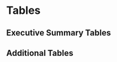 \clearpage
# Tables

## Executive Summary Tables
\begingroup\fontsize{10}{12}\selectfont
\begingroup\fontsize{10}{12}\selectfont

\begin{longtable}[t]{r>{\centering\arraybackslash}p{1.83cm}>{\centering\arraybackslash}p{1.83cm}>{\centering\arraybackslash}p{1.83cm}>{\centering\arraybackslash}p{1.83cm}>{\centering\arraybackslash}p{1.83cm}}
\caption{\label{tab:removals}Recent landings by fleet, total landings summed across fleets, and the total mortality including discards.}\\
\toprule
Year & Fixed-gear & Trawl & Total Landings & Total Dead\\
\midrule
\endfirsthead
\caption[]{Recent landings by fleet, total landings summed across fleets, and the total mortality including discards. \textit{(continued)}}\\
\toprule
Year & Fixed-gear & Trawl & Total Landings & Total Dead\\
\midrule
\endhead

\endfoot
\bottomrule
\endlastfoot
2011 & 4420.85 & 1728.40 & 6149.25 & 6253.97\\
2012 & 3670.22 & 1514.58 & 5184.80 & 5283.60\\
2013 & 2585.07 & 1402.13 & 3987.20 & 4050.48\\
2014 & 2924.26 & 1292.20 & 4216.46 & 4294.90\\
2015 & 3554.94 & 1470.29 & 5025.23 & 5105.52\\
2016 & 3829.86 & 1475.95 & 5305.81 & 5401.39\\
2017 & 3680.67 & 1669.97 & 5350.64 & 5465.76\\
2018 & 3648.68 & 1478.26 & 5126.94 & 5220.22\\
2019 & 3568.27 & 1625.44 & 5193.71 & 5372.81\\
2020 & 2660.03 & 1102.72 & 3762.75 & 3882.69\\*
\end{longtable}
\endgroup{}
\endgroup{}


\begingroup\fontsize{10}{12}\selectfont
\begingroup\fontsize{10}{12}\selectfont

\begin{longtable}[t]{r>{\centering\arraybackslash}p{1.57cm}>{\centering\arraybackslash}p{1.57cm}>{\centering\arraybackslash}p{1.57cm}>{\centering\arraybackslash}p{1.57cm}>{\centering\arraybackslash}p{1.57cm}>{\centering\arraybackslash}p{1.57cm}}
\caption{Estimated recent trend in spawning biomass, the fraction unfished and the associated 95 percent intervals.}\\
\toprule
Year & Spawning Biomass (mt) & Lower Interval & Upper Interval & Fraction Unfished & Lower Interval & Upper Interval\\
\midrule
\endfirsthead
\caption[]{Estimated recent trend in spawning biomass and the fraction unfished and the 95 percent intervals. \textit{(continued)}}\\
\toprule
Year & Spawning Biomass (mt) & Lower Interval & Upper Interval & Fraction Unfished & Lower Interval & Upper Interval\\
\midrule
\endhead

\endfoot
\bottomrule
\endlastfoot
2011 & 80351.5 & 32648.13 & 128054.9 & 0.48 & 0.32 & 0.63\\
2012 & 79223.0 & 31838.52 & 126607.5 & 0.47 & 0.31 & 0.63\\
2013 & 79605.1 & 32059.90 & 127150.3 & 0.47 & 0.31 & 0.63\\
2014 & 80187.9 & 32563.52 & 127812.3 & 0.47 & 0.31 & 0.64\\
2015 & 79676.1 & 32447.44 & 126904.8 & 0.47 & 0.31 & 0.63\\
2016 & 78633.2 & 31824.56 & 125441.8 & 0.47 & 0.31 & 0.62\\
2017 & 79326.7 & 31972.79 & 126680.6 & 0.47 & 0.31 & 0.63\\
2018 & 80687.2 & 32503.64 & 128870.8 & 0.48 & 0.31 & 0.64\\
2019 & 83925.1 & 33936.02 & 133914.2 & 0.50 & 0.33 & 0.67\\
2020 & 90756.5 & 37136.00 & 144377.0 & 0.54 & 0.35 & 0.72\\
2021 & 97801.9 & 40802.42 & 154801.4 & 0.58 & 0.38 & 0.77\\*
\end{longtable}
\endgroup{}
\endgroup{}

\clearpage

\begingroup\fontsize{8}{10}\selectfont
\begingroup\fontsize{8}{10}\selectfont

\begin{longtable}[t]{r>{\centering\arraybackslash}p{0.92cm}>{\centering\arraybackslash}p{0.92cm}>{\centering\arraybackslash}p{0.92cm}>{\centering\arraybackslash}p{0.92cm}>{\centering\arraybackslash}p{0.92cm}>{\centering\arraybackslash}p{0.92cm}>{\centering\arraybackslash}p{0.92cm}>{\centering\arraybackslash}p{0.92cm}>{\centering\arraybackslash}p{0.92cm}>{\centering\arraybackslash}p{0.92cm}>{\centering\arraybackslash}p{0.92cm}}
\caption{\label{tab:summaryES}Summary of recent estimates and managment quantities.}\\
\toprule
Quantity & 2011 & 2012 & 2013 & 2014 & 2015 & 2016 & 2017 & 2018 & 2019 & 2020 & 2021\\
\midrule
\endfirsthead
\caption[]{Summary of recent estimates and managment quantities. \textit{(continued)}}\\
\toprule
Quantity & 2011 & 2012 & 2013 & 2014 & 2015 & 2016 & 2017 & 2018 & 2019 & 2020 & 2021\\
\midrule
\endhead

\endfoot
\bottomrule
\endlastfoot
OFL & 8808 & 8623 & 6621 & 7158 & 7857 & 8526 & 8050 & 8239 & 8489 & 8648 & 9402\\
ACL & 6813 & 6605 & 5451 & 5909 & 6512 & 7121 & 7117 & 7419 & 7750 & 7896 & 8791\\
Total Catch & 6149.25 & 5184.8 & 3987.2 & 4216.46 & 5025.23 & 5305.81 & 5350.64 & 5126.94 & 5193.71 & 3762.75 & NA\\
Total Dead & 6253.97 & 5283.6 & 4050.48 & 4294.9 & 5105.52 & 5401.39 & 5465.76 & 5220.22 & 5372.81 & 3882.69 & NA\\
(1-SPR)/(1-SPR 45\%) & 0.970534 & 0.750879 & 0.610802 & 0.612182 & 0.712245 & 0.756253 & 0.683499 & 0.663391 & 0.61702 & 0.403801 & NA\\
Exploitation Rate & 0.0316251 & 0.0240422 & 0.0191978 & 0.0199865 & 0.0243055 & 0.0269717 & 0.0249791 & 0.0243026 & 0.0243915 & 0.014874 & NA\\
Age 4+ Biomass (mt) & 197753 & 219764 & 210986 & 214890 & 210057 & 200261 & 218814 & 214801 & 220274 & 261038 & 375550\\
Spawning Biomass (mt) & 80351.5 & 79223 & 79605.1 & 80187.9 & 79676.1 & 78633.2 & 79326.7 & 80687.2 & 83925.1 & 90756.5 & 97801.9\\
Lower Interval & 32648.1325766781 & 31838.5187169628 & 32059.9016702305 & 32563.5191252551 & 32447.4358537337 & 31824.5561356206 & 31972.7941551216 & 32503.6414004658 & 33936.0225779075 & 37136.0013073517 & 40802.4233980046\\
Upper Interval & 128054.867423322 & 126607.481283037 & 127150.29832977 & 127812.280874745 & 126904.764146266 & 125441.843864379 & 126680.605844878 & 128870.758599534 & 133914.177422093 & 144376.998692648 & 154801.376601995\\
Recruits & 6445.91 & 2759.31 & 34307.6 & 6708.58 & 18010.9 & 55594.5 & 10688.7 & 8151.38 & 6274.11 & 12455.3 & 15207.7\\
Lower Interval & 2238.00452267142 & 353.787402854456 & 15326.0347971242 & 2238.47054081965 & 7329.566675613 & 24621.9731379073 & 3033.88426162021 & 518.633456086133 & -9844.16341750111 & -21008.3410864431 & -27593.7974979872\\
Upper Interval & 10653.8154773286 & 5164.83259714554 & 53289.1652028758 & 11178.6894591803 & 28692.233324387 & 86567.0268620927 & 18343.5157383798 & 15784.1265439139 & 22392.3834175011 & 45918.9410864431 & 58009.1974979872\\
Fraction Unfished & 0.475804 & 0.469122 & 0.471384 & 0.474836 & 0.471805 & 0.465629 & 0.469736 & 0.477792 & 0.496966 & 0.537418 & 0.579137\\
Lower Interval & 0.316713919371282 & 0.309947052930752 & 0.311266310254188 & 0.314407067973443 & 0.312410536964483 & 0.306826838080611 & 0.308325518009985 & 0.31298333245359 & 0.325455627601252 & 0.353206472992237 & 0.383582181431712\\
Upper Interval & 0.634894080628718 & 0.628296947069248 & 0.631501689745812 & 0.635264932026557 & 0.631199463035517 & 0.624431161919389 & 0.631146481990015 & 0.64260066754641 & 0.668476372398748 & 0.721629527007763 & 0.774691818568289\\*
\end{longtable}
\endgroup{}
\endgroup{}

\clearpage

\begingroup\fontsize{10}{12}\selectfont
\begingroup\fontsize{10}{12}\selectfont

\begin{longtable}[t]{r>{\centering\arraybackslash}p{0.92cm}>{\centering\arraybackslash}p{0.92cm}>{\centering\arraybackslash}p{0.92cm}>{\centering\arraybackslash}p{0.92cm}>{\centering\arraybackslash}p{0.92cm}>{\centering\arraybackslash}p{0.92cm}>{\centering\arraybackslash}p{0.92cm}}
\caption{\label{tab:exploitES}Estimates of total dead catch (mt), relative 1-spawning potential ratio (SPR; 1-SPR/1-
SPRTarget=0.45\%), and exploitation rate (catch/biomass of age-4+) from the base model. Approximate
95\% intervals follow in parentheses.}\\

\toprule
Year & Total Catch & Rel 1-SPR & Lower Interval & Upper Interval & Exploitation Rate & Lower Interval & Upper Interval\\
\midrule
\endfirsthead
\caption[]{Estimated recent trend in age-0 recruitment (1000s), and recruitment deviations and the 95 percent intervals. \textit{(continued)}}\\
\toprule
Year & Total Catch & Rel 1-SPR & Lower Interval & Upper Interval & Exploitation Rate & Lower Interval & Upper Interval\\
\midrule
\endhead

\endfoot
\bottomrule
\endlastfoot
2011 & 6149.25 & 0.97 & 0.60 & 1.34 & 0.03 & 0.01 & 0.05\\
2012 & 5184.8 & 0.75 & 0.41 & 1.09 & 0.02 & 0.01 & 0.04\\
2013 & 3987.2 &0.61 & 0.31 & 0.92 & 0.02 & 0.01 & 0.03\\
2014 & 4216.46 & 0.61 & 0.30 & 0.92 & 0.02 & 0.01 & 0.03\\
2015 & 5025.23 & 0.71 & 0.37 & 1.05 & 0.02 & 0.01 & 0.04\\
2016 & 5305.81 & 0.76 & 0.41 & 1.10 & 0.03 & 0.01 & 0.04\\
2017 & 5350.64 & 0.68 & 0.36 & 1.01 & 0.02 & 0.01 & 0.04\\
2018 & 5126.94 & 0.66 & 0.34 & 0.98 & 0.02 & 0.01 & 0.04\\
2019 & 5193.71 & 0.62 & 0.31 & 0.92 & 0.02 & 0.01 & 0.04\\
2020 & 3762.75 & 0.40 & 0.18 & 0.63 & 0.01 & 0.01 & 0.02\\*
\end{longtable}
\endgroup{}
\endgroup{}


\begingroup\fontsize{10}{12}\selectfont
\begingroup\fontsize{10}{12}\selectfont

\begin{longtable}[t]{r>{\centering\arraybackslash}p{1.57cm}>{\centering\arraybackslash}p{1.57cm}>{\centering\arraybackslash}p{1.57cm}>{\centering\arraybackslash}p{1.57cm}>{\centering\arraybackslash}p{1.57cm}>{\centering\arraybackslash}p{1.57cm}}
\caption{\label{tab:recrES}Estimated recent trend in recruitment and recruitment deviations and the 95 percent intervals.}\\
\toprule
Year & Recruitment & Lower Interval & Upper Interval & Recruitment Deviations & Lower Interval & Upper Interval\\
\midrule
\endfirsthead
\caption[]{Estimated recent trend in age-0 recruitment (1000s), and recruitment deviations and the 95 percent intervals. \textit{(continued)}}\\
\toprule
Year & Recruitment & Lower Interval & Upper Interval & Recruitment Deviations & Lower Interval & Upper Interval\\
\midrule
\endhead

\endfoot
\bottomrule
\endlastfoot
2011 & 6445.91 & 2238.00 & 10653.82 & 0.09 & -0.34 & 0.52\\
2012 & 2759.31 & 353.79 & 5164.83 & -0.76 & -1.47 & -0.04\\
2013 & 34307.60 & 15326.03 & 53289.17 & 1.76 & 1.51 & 2.02\\
2014 & 6708.58 & 2238.47 & 11178.69 & 0.13 & -0.31 & 0.57\\
2015 & 18010.90 & 7329.57 & 28692.23 & 1.12 & 0.79 & 1.45\\
2016 & 55594.50 & 24621.97 & 86567.03 & 2.25 & 1.98 & 2.52\\
2017 & 10688.70 & 3033.88 & 18343.52 & 0.60 & 0.08 & 1.12\\
2018 & 8151.38 & 518.63 & 15784.13 & 0.32 & -0.45 & 1.10\\
2019 & 6274.11 & -9844.16 & 22392.38 & 0.05 & -2.41 & 2.51\\
2020 & 12455.30 & -21008.34 & 45918.94 & -0.19 & -2.77 & 2.39\\
2021 & 15207.70 & -27593.80 & 58009.20 & 0.00 & -2.74 & 2.74\\*
\end{longtable}
\endgroup{}
\endgroup{}
\clearpage
\begingroup\fontsize{10}{12}\selectfont
\begingroup\fontsize{10}{12}\selectfont

\begin{longtable}[t]{r>{\centering\arraybackslash}p{1.83cm}>{\centering\arraybackslash}p{1.83cm}>{\centering\arraybackslash}p{1.83cm}>{\centering\arraybackslash}p{1.83cm}>{\centering\arraybackslash}p{1.83cm}}
\caption{\label{tab:manageES} Recent trend in the overfishing limits (OFL), the annual catch limits (ACLs), the total landings, and total mortality (mt). Note that the Acceptable Biological Catches (ABCs) and ACLs are equal because the stock is estimated to be above 40\% of the unfished spawning biomass.}\\
\toprule
Year & OFL & ACL & Landings & Total Mortality\\
\midrule
\endfirsthead
\caption[]{Recent trend in the overfishing limits (OFL), the acceptable biological catches (ABC \textit{(continued)}}\\
\toprule
Year & OFL & ACL & Landings & Total Mortality\\
\midrule
\endhead

\endfoot
\bottomrule
\endlastfoot
2011 & 8,808 & 6,813 & 6,149.25 & 6,253.97\\
2012 & 8,623 & 6,605 & 5,184.80 & 5,283.59\\
2013 & 6,621 & 5,451 & 3,987.20 & 4,050.48\\
2014 & 7,158 & 5,909 & 4,216.46 & 4,294.90\\
2015 & 7,857 & 6,512 & 5,025.23 & 5,105.53\\
2016 & 8,526 & 7,121 & 5,305.81 & 5,401.39\\
2017 & 8,050 & 7,117 & 5,350.64 & 5,465.75\\
2018 & 8,239 & 7,419 & 5,126.94 & 5,220.23\\
2019 & 8,489 & 7,750 & 5,193.71 & 5,372.81\\
2020 & 8,648 & 7,896  & 3,762.75 & 3,882.70\\*
2021 & 9,402 & 8,791 &  - & -\\*
2022 & 9,005 & 8,375 &  - & -\\*
\end{longtable}
\endgroup{}
\endgroup{}


\begingroup\fontsize{10}{12}\selectfont
\begingroup\fontsize{10}{12}\selectfont

\begin{longtable}[t]{r>{\centering\arraybackslash}p{1.83cm}>{\centering\arraybackslash}p{1.83cm}>{\centering\arraybackslash}p{1.83cm}>{\centering\arraybackslash}p{1.83cm}>{\centering\arraybackslash}p{1.83cm}}
\caption{\label{tab:projectionES}Projections of potential OFLs (mt), ABCs (mt), estimated spawning biomass and fraction unfished. The total catches in 2021 and 2022 were set at the PFMC Groundfish Management Team requested values of 7,405 mt for 2021 and 7,055 mt for 2022 and are therefore lower than the ACL or ABC for those years. Similarly, the predicted OFLs presented here for 2021 and 2022 are not the same as those used by the GMT to define fixed catches in 2021-2022; see Table \ref{tab:manageES} for GMT-defined ACLs and OFLs in 2021 and 2022.}\\
\toprule
Year & Predicted OFL (mt) & ABC Catch (mt) & Age 4+ Biomass (mt) & Spawning Biomass (mt) & Fraction Unfished\\
\midrule
\endfirsthead
\caption[]{Projections of potential OFLs (mt), ABCs (mt), estimated spawning biomass and fraction unfished. \textit{(continued)}}\\
\toprule
Year & Predicted OFL (mt) & ABC Catch (mt) & Age 4+ Biomass (mt) & Spawning Biomass (mt) & Fraction Unfished\\
\midrule
\endhead

\endfoot
\bottomrule
\endlastfoot
2021 & 13117.00 & 7405.00 & 265655 & 97801.9 & 0.58\\
2022 & 12515.20 & 7055.00 & 261481 & 99956.5 & 0.59\\
2023 & 11577.10 & 10824.60 & 253540 & 99449.9 & 0.59\\
2024 & 10669.80 & 9922.92 & 246090 & 95943.8 & 0.57\\
2025 & 10120.60 & 9371.67 & 241976 & 93063.3 & 0.55\\
2026 & 9837.41 & 9070.09 & 238823 & 90925.0 & 0.54\\
2027 & 9742.34 & 8933.73 & 236280 & 89290.8 & 0.53\\
2028 & 9735.24 & 8888.27 & 234037 & 87941.5 & 0.52\\
2029 & 9747.17 & 8860.17 & 231955 & 86743.8 & 0.51\\
2030 & 9746.00 & 8810.38 & 229993 & 85644.5 & 0.51\\
2031 & 9725.92 & 8753.33 & 228162 & 84634.2 & 0.50\\
2032 & 9691.91 & 8683.95 & 226462 & 83707.8 & 0.50\\*
\end{longtable}
\endgroup{}
\endgroup{}

\begingroup\fontsize{9}{11}\selectfont
\begingroup\fontsize{9}{11}\selectfont
\begin{longtable}{lll|ll|ll|ll}
\caption{Decision table of 12-year projections of spawning stock biomass (SSB) and \% unfished (depletion) for alternative states of nature (columns) and management options (rows) beginning in 2021. Low and high states of nature are based on the 2021 SSB $\pm$ 1.15$\cdot$base model SSB standard deviation and the resulting unfished recruitment was used for the projections. Results are conditioned on the 2021 and 2022 catches, provided by the Pacific Fisheries Management Council Groundfish Management Team (GMT), being achieved exactly. The alternative catch streams are based on the GMT's requested P$^*$ values of 0.35 and 0.40. Note that values for the agreed-upon buffer level of P* = 0.45  is presented as the middle row of the decision table to be consistent with the central panel being the base case run at the correct buffer level. Catches are total dead biomass, i.e., dead discard plus catch.} \\ 
  \hline
Year&Catch&Total& \multicolumn{2}{c}{Low state (0.25)} & \multicolumn{2}{c}{Base (0.5)} & \multicolumn{2}{c}{High state (0.25)} \\ 
scenario & &catch& SSB & Depletion & SSB & Depletion & SSB & Depletion \\ 
\hline \endfirsthead
\multicolumn{9}{l}{\footnotesize Decision table continued from previous page.} \\
\hline \endhead
\hline
\multicolumn{9}{l}{\footnotesize Continued on next page.} \\
\endfoot
\endlastfoot
\hline
P$^*$=0.35
& 2021 & 7,405 & 64,916 & 0.51 & 97,802& 0.58 & 131,513 & 0.63 \\ 
&  2022 & 7,055 & 66,222 & 0.52 & 99,957 & 0.59 & 134,550 & 0.65 \\ 
&  2023 & 9,412 & 65,396 & 0.51 & 99,450 & 0.59 & 134,266 & 0.64 \\ 
&  2024 & 8,608 & 62,150 & 0.49 & 96,661 & 0.57 & 131,626 & 0.63 \\ 
&  2025 & 8,101 & 59,177 & 0.46 & 94,436 & 0.56 & 129,680 & 0.62 \\ 
&  2026 & 7,796 & 56,750 & 0.44 & 92,909 & 0.55 & 128,548 & 0.62 \\ 
&  2027 & 7,649 & 54,732 & 0.43 & 91,867 & 0.54 & 127,974 & 0.61 \\ 
&  2028 & 7,570 & 52,951 & 0.41 & 91,099 & 0.54 & 127,714 & 0.61 \\ 
&  2029 & 7,504 & 51,310 & 0.40 & 90,483 & 0.54 & 127,626 & 0.61 \\ 
&  2030 & 7,437 & 49,770 & 0.39 & 89,967 & 0.53 & 127,646 & 0.61 \\ 
&  2031 & 7,342 & 48,316 & 0.38 & 89,530 & 0.53 & 127,742 & 0.61 \\ 
&  2032 & 7,247 & 46,956 & 0.37 & 89,175 & 0.53 & 127,911 & 0.61 \\ 
\hline
P$^*$=0.45
& 2021 & 7,405 & 64,916 & 0.51 & 97,802 & 0.58 & 131,513 & 0.63 \\ 
& 2022 & 7,055 & 66,222 & 0.52 & 99,957 & 0.59 & 134,550 & 0.65 \\ 
& 2023 & 10,825 & 65,396 & 0.51 & 99,450 & 0.59 & 134,266 & 0.64 \\ 
& 2024 & 9,923 & 61,426 & 0.48 & 95,935 & 0.57 & 130,908 & 0.63 \\ 
& 2025 & 9,372 & 57,787 & 0.45 & 93,014 & 0.55 & 128,302 & 0.62 \\ 
&  2026 & 9,070 & 54,742 & 0.43 & 90,821 & 0.54 & 126,550 & 0.61 \\ 
& 2027 & 8,934 & 52,126 & 0.41 & 89,130 & 0.53 & 125,375 & 0.60 \\ 
&  2028 & 8,888 & 49,760 & 0.39 & 87,727 & 0.52 & 124,528 & 0.60 \\ 
& 2029 & 8,860 & 47,532 & 0.37 & 86,483 & 0.51 & 123,858 & 0.59 \\ 
& 2030 & 8,810 & 45,402 & 0.36 & 85,346 & 0.51 & 123,298 & 0.59 \\ 
&  2031 & 8,753 & 43,364 & 0.34 & 84,304 & 0.50 & 122,829 & 0.59 \\ 
& 2032 & 8,684 & 41,415 & 0.32 & 83,351 & 0.49 & 122,438 & 0.59 \\ 
\hline
P$^*$=0.40
&  2021 & 7,405 & 64,916 & 0.51 & 97,802 & 0.58 & 131,513 & 0.63 \\ 
&  2022 & 7,055 & 66,222 & 0.52 & 99,957 & 0.59 & 134,550 & 0.65 \\ 
& 2023 & 10,107 & 65,396 & 0.51 & 99,450 & 0.59 & 134,266 & 0.64 \\ 
&  2024 & 9,252 & 61,794 & 0.48 & 96,308 & 0.57 & 131,273 & 0.63 \\ 
&  2025 & 8,722 & 58,494 & 0.46 & 93,761 & 0.56 & 129,004 & 0.62 \\ 
& 2026 & 8,421 & 55,765 & 0.44 & 91,935 & 0.54 & 127,568 & 0.61 \\ 
& 2027 & 8,282 & 53,451 & 0.42 & 90,602 & 0.54 & 126,699 & 0.61 \\ 
& 2028 & 8,218 & 51,380 & 0.40 & 89,546 & 0.53 & 126,149 & 0.60 \\
& 2029 & 8,168 & 49,449 & 0.39 & 88,643 & 0.52 & 125,774 & 0.60 \\ 
& 2030 & 8,117 & 47,616 & 0.37 & 87,840 & 0.52 & 125,509 & 0.60 \\ 
& 2031 & 8,039 & 45,869 & 0.36 & 87,117 & 0.52 & 125,324 & 0.60 \\ 
& 2032 & 7,950 & 44,214 & 0.35 & 86,479 & 0.51 & 125,215 & 0.60 \\
   \hline
\end{longtable}
\endgroup{}
\endgroup{}

## Additional Tables

\begingroup\fontsize{10}{12}\selectfont
\begingroup\fontsize{10}{12}\selectfont

\begin{longtable}[t]{r>{\centering\arraybackslash}p{1.83cm}>{\centering\arraybackslash}p{1.83cm}>{\centering\arraybackslash}p{1.83cm}>{\centering\arraybackslash}p{1.83cm}>{\centering\arraybackslash}p{1.83cm}}
\caption{\label{tab:bridgelike}Comparison of likelihoods by type across bridged model runs.}\\
\toprule
Label & 2019 Benchmark (v3.30.09) & 2019 Benchmark (v3.30.16), estimate & 2019 Benchmark (v3.30.16), fix M \& 2 Selex Pars \\ 
\\\midrule
\endfirsthead
\caption[]{Comparison of likelihoods by type across bridged model runs.}\\
\toprule
Label & 2019 Benchmark (v3.30.09) & 2019 Benchmark (v3.30.16), estimate & 2019 Benchmark (v3.30.16), fix M \& 2 Selex Pars \\ 
\midrule
\endhead
\hline

\endfoot
\bottomrule
\endlastfoot
TOTAL\_like & 3306.51 & 3306.81 & 3306.51 \\ 
Survey\_like & -4.99 & -4.41 & -4.99 \\ 
Length\_comp\_like & 334.59 & 334.63 & 334.59 \\ 
Age\_comp\_like & 2995.95 & 2995.88 & 2995.95 \\ 
Parm\_priors\_like & 0.45 & 0.47 & 0.45 \\*
\end{longtable}
\endgroup{}
\endgroup{}



\begingroup\fontsize{10}{12}\selectfont
\begingroup\fontsize{10}{12}\selectfont

\begin{longtable}[t]{r>{\centering\arraybackslash}p{2cm}}
\caption{\label{tab:likes}Likelihood components by source.}\\
\toprule
Label & Total\\
\midrule
\endfirsthead
\caption[]{Likelihood components by source in the base model. \textit{(continued)}}\\
\toprule
Label & Total\\
\midrule
\endhead

\endfoot
\bottomrule
\endlastfoot
TOTAL & 3432.67\\
Catch & 0.00\\
Equil catch & 0.00\\
Survey & -18.74\\
Discard & -77.89\\
Mean body wt & -23.40\\
Length comp & 140.35\\
Age comp & 3376.93\\
Recruitment & 35.14\\
InitEQ Regime & 0.00\\
Forecast Recruitment & 0.00\\
Parm priors & 0.28\\
Parm devs & 0.00\\
Crash Pen & 0.00\\*
\end{longtable}
\endgroup{}
\endgroup{}



\begin{table}[H]
\caption{Time-varying retention and selectivity parameters included in the base model based on key events and management history (See Management appendix of @Haltuch2019b).}
\label{tab:tvretentionslxdates}
\begin{tabular}{lllll}
\hline
\multicolumn{2}{c}{Fixed-gear retention}&\multicolumn{2}{c}{Trawl retention}&Reason\\
\hline
Start year & End year & Start year & End year & Reason \\
\hline
1942 & 1946 & 1942 & 1946 & WWII, full retention \\
1947 & 1996 & 1947 & 1981 & Post-war fishery development \\
1997 & 2010 & 1982 & 2010 & Management trip limits \\
2011 & 2018 & 2011 & 2018 & Catch shares \\
2019 & 2020 & 2019 & 2020 & Influx of smaller fish and higher discarding \\
\hline
\multicolumn{2}{c}{Fixed-gear selectivity}&\multicolumn{2}{c}{Trawl selectivity}&Reason\\
\hline
1997 & 2002 & 1982 & 2010 & Management trip limits \\
2003 & 2010 & 2003 & 2010 & Rockfish conservation area \\
2011 & 2018 & 2011 & 2018 & Catch shares \\
\hline
\end{tabular}
\end{table}



\begingroup\fontsize{10}{12}\selectfont
\begingroup\fontsize{10}{12}\selectfont

\begin{longtable}[t]{r>{\centering\arraybackslash}p{1.83cm}>{\centering\arraybackslash}p{1.83cm}>{\centering\arraybackslash}p{1.83cm}>{\centering\arraybackslash}p{1.83cm}>{\centering\arraybackslash}p{1.83cm}}
\caption{\label{tab:basepars}Stock-recruitment, mortality, growth and catchability parameter estimates with their ~95\% interval from the base model.}\\
\toprule
Label & Estimate & Lower 5\% & Upper 95\%\\\midrule
\endfirsthead
\caption[]{Stock-recruitment, mortality, growth and catchability parameter estimates with their ~95\% interval from the base model. \textit{(continued)}
}\\
\toprule
Label & Estimate & Lower 5\% & Upper 95\%\\
\midrule
\endhead

\endfoot
\bottomrule
\endlastfoot

NatM\_p\_1\_Fem\_GP\_1 & 0.07 & 0.06 & 0.09 \\ 
L\_at\_Amin\_Fem\_GP\_1 & 25.72 & 24.83 & 26.61 \\ 
L\_at\_Amax\_Fem\_GP\_1 & 62.46 & 61.22 & 63.70 \\ 
VonBert\_K\_Fem\_GP\_1 & 0.34 & 0.31 & 0.37 \\ 
CV\_young\_Fem\_GP\_1 & 0.06 & 0.04 & 0.07 \\ 
CV\_old\_Fem\_GP\_1 & 0.11 & 0.10 & 0.12 \\ 
Wtlen\_1\_Fem\_GP\_1 & 0.00 &&\\ 
Wtlen\_2\_Fem\_GP\_1 & 3.27 &&\\ 
Mat50\%\_Fem\_GP\_1 & 55.19 &&\\ 
Mat\_slope\_Fem\_GP\_1 & -0.42 &&\\ 
Eggs/kg\_inter\_Fem\_GP\_1 & 1.00 &&\\ 
Eggs/kg\_slope\_wt\_Fem\_GP\_1 & 0.00 &&\\ 
NatM\_p\_1\_Mal\_GP\_1 & 0.06 & 0.05 & 0.07 \\ 
L\_at\_Amin\_Mal\_GP\_1 & 26.93 & 25.92 & 27.93 \\ 
L\_at\_Amax\_Mal\_GP\_1 & 56.62 & 55.99 & 57.25 \\ 
VonBert\_K\_Mal\_GP\_1 & 0.37 & 0.34 & 0.40 \\ 
CV\_young\_Mal\_GP\_1 & 0.07 & 0.06 & 0.09 \\ 
CV\_old\_Mal\_GP\_1 & 0.08 & 0.07 & 0.08 \\ 
Wtlen\_1\_Mal\_GP\_1 & 0.00 &&\\ 
Wtlen\_2\_Mal\_GP\_1 & 3.27 &&\\ 
FracFemale\_GP\_1 & 0.50 &&\\ 
SR\_LN(R0) & 9.71 & 9.11 & 10.30 \\ 
Q\_base\_ENV(4) & 0.09 & 0.04 & 0.14 \\ 
Q\_extraSD\_ENV(4) & 0.31 & 0.20 & 0.42 \\ 
LnQ\_base\_AKSHLF(5) & 0.32 & -0.21 & 0.86 \\ 
Q\_extraSD\_AKSHLF(5) & 0.18 & 0.04 & 0.31 \\ 
Q\_extraSD\_AKSLP(6) & 0.04 & -0.04 & 0.11 \\ 
Q\_extraSD\_NWSLP(7) & 0.16 & 0.00 & 0.32 \\ 
LnQ\_base\_AKSHLF(5)\_BLK1repl\_1995 & -0.07 & -0.62 & 0.48 \\*
\end{longtable}
\endgroup{}
\endgroup{}


\begingroup\fontsize{10}{12}\selectfont
\begingroup\fontsize{10}{12}\selectfont

\begin{longtable}[t]{r>{\centering\arraybackslash}p{1.83cm}>{\centering\arraybackslash}p{1.83cm}>{\centering\arraybackslash}p{1.83cm}>{\centering\arraybackslash}p{1.83cm}>{\centering\arraybackslash}p{1.83cm}}
\caption{\label{tab:selparest}Estimated selectivity parameters from the base model.}\\
\toprule
Label & Estimate\\\midrule
\endfirsthead
\caption[]{Estimated selectivity parameters from the base model. \textit{(continued)}}\\
\toprule
Label & Estimate\\
\midrule
\endhead

\endfoot
\bottomrule
\endlastfoot
Retain-L-infl-FIX(1) & 41.00 \\ 
Retain-L-width-FIX(1) & 6.01 \\ 
Retain-L-asymptote-logit-FIX(1) & 10.00 \\ 
Retain-L-maleoffset-FIX(1) & 0.00 \\ 
Retain-L-infl-TWL(3) & 41.00 \\ 
Retain-L-width-TWL(3) & 2.90 \\ 
Retain-L-asymptote-logit-TWL(3) & 10.00 \\ 
Retain-L-maleoffset-TWL(3) & 0.00 \\ 
Age-DblN-peak-FIX(1) & 5.00 \\ 
Age-DblN-top-logit-FIX(1) & -4.00 \\ 
Age-DblN-ascend-se-FIX(1) & 0.19 \\ 
Age-DblN-descend-se-FIX(1) & 2.84 \\ 
Age-DblN-start-logit-FIX(1) & -5.00 \\ 
Age-DblN-end-logit-FIX(1) & -1.50 \\ 
AgeSel-1MaleDogleg-FIX & 0.00 \\ 
AgeSel-1MaleatZero-FIX & 0.06 \\ 
AgeSel-1MaleatDogleg-FIX & -0.84 \\ 
AgeSel-1MaleatMaxage-FIX & -1.31 \\ 
Age-DblN-peak-TWL(3) & 1.00 \\ 
Age-DblN-top-logit-TWL(3) & -4.00 \\ 
Age-DblN-ascend-se-TWL(3) & -2.40 \\ 
Age-DblN-descend-se-TWL(3) & -9.00 \\ 
Age-DblN-start-logit-TWL(3) & -4.03 \\ 
Age-DblN-end-logit-TWL(3) & -1.60 \\ 
Age-DblN-peak-AKSHLF(5) & 1.00 \\ 
Age-DblN-top-logit-AKSHLF(5) & -4.00 \\ 
Age-DblN-ascend-se-AKSHLF(5) & -9.74 \\ 
Age-DblN-descend-se-AKSHLF(5) & -1.01 \\ 
Age-DblN-start-logit-AKSHLF(5) & -2.50 \\ 
Age-DblN-end-logit-AKSHLF(5) & -3.86 \\ 
AgeSel-5MaleDogleg-AKSHLF & 0.00 \\ 
AgeSel-5MaleatZero-AKSHLF & -0.54 \\ 
AgeSel-5MaleatDogleg-AKSHLF & -0.17 \\ 
AgeSel-5MaleatMaxage-AKSHLF & -6.16 \\ 
Age-DblN-peak-AKSLP(6) & 1.47 \\ 
Age-DblN-top-logit-AKSLP(6) & -4.00 \\ 
Age-DblN-ascend-se-AKSLP(6) & -4.00 \\ 
Age-DblN-descend-se-AKSLP(6) & -5.97 \\ 
Age-DblN-start-logit-AKSLP(6) & -1.34 \\ 
Age-DblN-end-logit-AKSLP(6) & -0.53 \\ 
Age-DblN-peak-NWSLP(7) & 3.59 \\ 
Age-DblN-top-logit-NWSLP(7) & -4.00 \\ 
Age-DblN-ascend-se-NWSLP(7) & 1.49 \\ 
Age-DblN-descend-se-NWSLP(7) & -3.30 \\ 
Age-DblN-start-logit-NWSLP(7) & -4.57 \\ 
Age-DblN-end-logit-NWSLP(7) & 0.19 \\ 
Age-DblN-peak-NWCBO(8) & 0.09 \\ 
Age-DblN-top-logit-NWCBO(8) & -4.00 \\ 
Age-DblN-ascend-se-NWCBO(8) & -8.45 \\ 
Age-DblN-descend-se-NWCBO(8) & 3.48 \\ 
Age-DblN-start-logit-NWCBO(8) & -4.00 \\ 
Age-DblN-end-logit-NWCBO(8) & -0.32 \\ 
Retain-L-infl-FIX(1)-BLK2repl-1942 & 25.00 \\ 
Retain-L-infl-FIX(1)-BLK2repl-1947 & 38.96 \\ 
Retain-L-infl-FIX(1)-BLK2repl-1997 & 40.35 \\ 
Retain-L-infl-FIX(1)-BLK2repl-2011 & 41.37 \\ 
Retain-L-infl-FIX(1)-BLK2repl-2019 & 35.92 \\ 
Retain-L-asymptote-logit-FIX(1)-BLK2repl-1942 & 10.00 \\ 
Retain-L-asymptote-logit-FIX(1)-BLK2repl-1947 & 10.00 \\ 
Retain-L-asymptote-logit-FIX(1)-BLK2repl-1997 & 2.54 \\ 
Retain-L-asymptote-logit-FIX(1)-BLK2repl-2011 & 4.01 \\ 
Retain-L-asymptote-logit-FIX(1)-BLK2repl-2019 & 2.14 \\ 
Retain-L-infl-TWL(3)-BLK3repl-1942 & 25.00 \\ 
Retain-L-infl-TWL(3)-BLK3repl-1947 & 45.93 \\ 
Retain-L-infl-TWL(3)-BLK3repl-1982 & 47.75 \\ 
Retain-L-infl-TWL(3)-BLK3repl-2011 & 33.75 \\ 
Retain-L-infl-TWL(3)-BLK3repl-2019 & 42.27 \\ 
Retain-L-asymptote-logit-TWL(3)-BLK3repl-1942 & 10.00 \\ 
Retain-L-asymptote-logit-TWL(3)-BLK3repl-1947 & 10.00 \\ 
Retain-L-asymptote-logit-TWL(3)-BLK3repl-1982 & 3.74 \\ 
Retain-L-asymptote-logit-TWL(3)-BLK3repl-2011 & 10.00 \\ 
Retain-L-asymptote-logit-TWL(3)-BLK3repl-2019 & 5.33 \\ 
Age-DblN-peak-FIX(1)-BLK4repl-1997 & 3.15 \\ 
Age-DblN-peak-FIX(1)-BLK4repl-2003 & 5.04 \\ 
Age-DblN-peak-FIX(1)-BLK4repl-2011 & 3.06 \\ 
Age-DblN-ascend-se-FIX(1)-BLK4repl-1997 & -1.24 \\ 
Age-DblN-ascend-se-FIX(1)-BLK4repl-2003 & 1.85 \\ 
Age-DblN-ascend-se-FIX(1)-BLK4repl-2011 & -8.68 \\ 
Age-DblN-descend-se-TWL(3)-BLK5repl-1982 & 2.06 \\ 
Age-DblN-descend-se-TWL(3)-BLK5repl-2003 & 6.60 \\ 
Age-DblN-descend-se-TWL(3)-BLK5repl-2011 & 9.18 \\ 
Age-DblN-descend-se-AKSHLF(5)-BLK6repl-1995 & 3.17 \\*
\end{longtable}
\endgroup{}
\endgroup{}




\clearpage

\begingroup\fontsize{10}{12}\selectfont
\begingroup\fontsize{10}{12}\selectfont

\begin{longtable}[t]{r>{\centering\arraybackslash}p{1.83cm}>{\centering\arraybackslash}p{1.83cm}>{\centering\arraybackslash}p{1.83cm}>{\centering\arraybackslash}p{1.83cm}>{\centering\arraybackslash}p{1.83cm}}
\caption{\label{tab:torctorcw1}Comparison of Francis weights between the 2019 Benchmark and proposed base model.}\\
\toprule
Label & 2019 Weights & 2021 Update Weights \\\midrule
\endfirsthead
\caption[]{Comparison of Francis weights between the proposed base model and the 2019 Benchmark weights}\\
\toprule
Label & 2019 Weights & 2021 Update Weights \\
\midrule
\endhead

\endfoot
\bottomrule
\endlastfoot
len FIX & NA (not in model) & 0.095328 \\
len TWL & NA (not in model) & 0.044144 \\
len NWCBO & 0.291349 & 0.032931 \\
age FIX & 1 & 0.101402\\
age TWL & 1 & 0.193659 \\
age AKSHLF & 0.103912 & 1 \\
age AKSLP & 0.316743 & 0.109196 \\
age NWSLP & 0.440877 & 0.12705 \\
age NWCBO & 0.246557 & 0.286539 \\*
\end{longtable}
\endgroup{}
\endgroup{}

\clearpage

\begingroup\fontsize{10}{12}\selectfont
\begingroup\fontsize{10}{12}\selectfont

\begin{longtable}[t]{r>{\centering\arraybackslash}p{1.83cm}>{\centering\arraybackslash}p{1.83cm}>{\centering\arraybackslash}p{1.83cm}>{\centering\arraybackslash}p{1.83cm}>{\centering\arraybackslash}p{1.83cm}}
\caption{\label{tab:torctorcw2}Comparison of likelihoods and parameter estimates between the proposed base model, which was iteratively weighted using the Francis method, and the same model using the 2019 Benchmark weights.}\\
\toprule
Label & Base & Base with 2019 Weights\\\midrule
\endfirsthead
\caption[]{Comparison of likelihoods and select parameter estimates between the proposed base model which was iteratively weighted using the Francis method, and the same model using the 2019 Benchmark weights. \textit{(continued)}}\\
\toprule
Label & Base & Base with 2019 Weights\\
\midrule
\endhead

\endfoot
\bottomrule
\endlastfoot
Total Likelihood & 3432.67 & 7064.72\\
Survey Likelihood & -18.7403 & -23.9026\\
Length comp Likelihood & 140.351 & 1409.14\\
Age comp Likelihood & 3376.93 & 5549.82\\
Parm priors Likelihood & 0.282114 & 0.260356\\
NatM p 1 Fem GP 1 & 0.0725861 & 0.0716219\\
L at Amin Fem GP 1 & 25.7207 & 27.2095\\
L at Amax Fem GP 1 & 62.4569 & 62.2122\\
VonBert K Fem GP 1 & 0.343282 & 0.353679\\
CV young Fem GP 1 & 0.0572535 & 0.0687359\\
CV old Fem GP 1 & 0.109531 & 0.102166\\
NatM p 1 Mal GP 1 & 0.060472 & 0.0604435\\
L at Amin Mal GP 1 & 26.926 & 26.2399\\
L at Amax Mal GP 1 & 56.6228 & 55.9886\\
VonBert K Mal GP 1 & 0.371287 & 0.43448\\
CV young Mal GP 1 & 0.0749235 & 0.0959105\\
CV old Mal GP 1 & 0.0783725 & 0.0775673\\
SR LN(R0) & 9.70454 & 9.43696\\
SPRratio 2019 & 0.61702 & 0.663576\\
SPRratio 2021 & 0.765683 & 0.653669\\
F 2019 & 0.0243915 & 0.0272988\\
F 2021 & 0.0330918 & 0.0261667\\
Bratio 2019 & 0.496966 & 0.617103\\
Bratio 2021 & 0.579137 & 0.683158\\
SSB Virgin thousand mt & 168.875 & 131.097\\
Totbio unfished & 419070 & 321441\\
SmryBio unfished & 393647 & 300404\\
Recr Virgin millions & 16.3918 & 12.5435\\
SSB Btgt thousand mt & 67.55 & 52.439\\
SPR Btgt & 0.464286 & 0.464286\\
SSB MSY thousand mt & 41.702 & 32.153\\
SPR MSY & 0.327623 & 0.326123\\
Retain L infl FIX(1) BLK2repl 2019 & 35.9209 & 45.5014\\
Retain L asymptote logit FIX(1) BLK2repl 2019 & 2.13517 & 3.65292\\
Retain L asymptote logit TWL(3) BLK3repl 2019 & 5.32676 & 9.99992\\
annF Btgt & 0.0431076 & 0.0446488\\
annF MSY & 0.0700526 & 0.0731536\\*
\end{longtable}
\endgroup{}
\endgroup{}



\begingroup\fontsize{8}{10}\selectfont
\begingroup\fontsize{8}{10}\selectfont

\begin{longtable}[t]{r>{\centering\arraybackslash}p{1.83cm}>{\centering\arraybackslash}p{1.83cm}>{\centering\arraybackslash}p{1.83cm}>{\centering\arraybackslash}p{1.83cm}>{\centering\arraybackslash}p{1.83cm}}
\caption{\label{tab:allcatches}Landings (mt) by fleet for all years, total landings (mt), and total mortality (mt) summed by year.}\\
\toprule
Year & Fixed-gear & Trawl & Total Landings & Total Dead\\
\midrule
\endfirsthead
\caption[]{Landings (mt) by fleet for all years, total landings (mt), and total mortality (mt) summed by year. \textit{(continued)}}\\
\toprule
Year & Fixed-gear & Trawl & Total Landings & Total Dead\\
\midrule
\endhead

\endfoot
\bottomrule
\endlastfoot
1890 & 2.12 & 0.00 & 2.12 & 2.14\\
1891 & 6.08 & 0.00 & 6.08 & 6.16\\
1892 & 6.75 & 0.00 & 6.75 & 6.84\\
1893 & 10.05 & 0.00 & 10.05 & 10.18\\
1894 & 12.25 & 0.00 & 12.25 & 12.41\\
1895 & 16.65 & 0.00 & 16.65 & 16.87\\
1896 & 18.68 & 0.00 & 18.68 & 18.92\\
1897 & 20.70 & 0.00 & 20.70 & 20.97\\
1898 & 22.73 & 0.00 & 22.73 & 23.03\\
1899 & 24.75 & 0.00 & 24.75 & 25.08\\
1900 & 49.89 & 0.00 & 49.89 & 50.55\\
1901 & 76.30 & 1.37 & 77.67 & 78.76\\
1902 & 102.71 & 2.75 & 105.46 & 106.98\\
1903 & 129.12 & 4.13 & 133.25 & 135.19\\
1904 & 155.53 & 5.51 & 161.04 & 163.41\\
1905 & 138.10 & 6.88 & 144.98 & 147.20\\
1906 & 135.20 & 8.26 & 143.46 & 145.72\\
1907 & 142.00 & 9.64 & 151.64 & 154.06\\
1908 & 85.79 & 11.02 & 96.81 & 98.56\\
1909 & 141.05 & 12.37 & 153.42 & 155.97\\
1910 & 196.32 & 13.71 & 210.03 & 213.39\\
1911 & 251.58 & 15.06 & 266.64 & 270.80\\
1912 & 306.84 & 16.41 & 323.25 & 328.21\\
1913 & 362.10 & 17.76 & 379.86 & 385.62\\
1914 & 417.36 & 19.11 & 436.47 & 443.03\\
1915 & 472.48 & 20.12 & 492.60 & 499.93\\
1916 & 1287.88 & 26.32 & 1314.20 & 1332.62\\
1917 & 1694.92 & 286.38 & 1981.31 & 2019.33\\
1918 & 2683.77 & 157.05 & 2840.82 & 2884.82\\
1919 & 919.08 & 105.43 & 1024.51 & 1042.42\\
1920 & 627.01 & 245.84 & 872.85 & 894.55\\
1921 & 846.41 & 321.89 & 1168.30 & 1196.99\\
1922 & 711.23 & 84.53 & 795.76 & 809.73\\
1923 & 1259.02 & 169.43 & 1428.45 & 1454.23\\
1924 & 1534.96 & 293.77 & 1828.73 & 1864.84\\
1925 & 1869.37 & 227.41 & 2096.78 & 2133.67\\
1926 & 1639.23 & 55.29 & 1694.52 & 1718.98\\
1927 & 2205.99 & 312.45 & 2518.44 & 2563.45\\
1928 & 1820.93 & 288.62 & 2109.55 & 2148.15\\
1929 & 1814.85 & 468.39 & 2283.24 & 2330.49\\
1930 & 2096.51 & 445.83 & 2542.34 & 2592.41\\
1931 & 1066.82 & 330.36 & 1397.18 & 1428.12\\
1932 & 1345.15 & 303.32 & 1648.46 & 1681.62\\
1933 & 1094.08 & 428.73 & 1522.81 & 1558.89\\
1934 & 1958.01 & 681.41 & 2639.42 & 2699.73\\
1935 & 2481.48 & 901.51 & 3382.99 & 3461.88\\
1936 & 2015.35 & 336.95 & 2352.30 & 2397.82\\
1937 & 2296.59 & 231.52 & 2528.11 & 2570.53\\
1938 & 2217.14 & 257.96 & 2475.10 & 2517.45\\
1939 & 2448.23 & 295.40 & 2743.63 & 2793.34\\
1940 & 1878.04 & 301.44 & 2179.48 & 2222.78\\
1941 & 1652.36 & 487.74 & 2140.09 & 2190.67\\
1942 & 2293.38 & 935.37 & 3228.75 & 3232.16\\
1943 & 1838.17 & 2084.58 & 3922.75 & 3926.95\\
1944 & 1485.58 & 2998.92 & 4484.50 & 4489.45\\
1945 & 1690.96 & 2726.11 & 4417.07 & 4422.03\\
1946 & 2782.52 & 1672.34 & 4454.86 & 4459.84\\
1947 & 1716.51 & 516.31 & 2232.82 & 2315.08\\
1948 & 1886.90 & 945.65 & 2832.55 & 2972.18\\
1949 & 1986.53 & 983.06 & 2969.59 & 3115.87\\
1950 & 1623.74 & 1016.48 & 2640.22 & 2793.47\\
1951 & 2253.00 & 2011.83 & 4264.83 & 4577.88\\
1952 & 1477.81 & 1163.16 & 2640.97 & 2830.29\\
1953 & 965.21 & 691.62 & 1656.83 & 1779.62\\
1954 & 1323.34 & 997.10 & 2320.44 & 2495.70\\
1955 & 1289.13 & 898.32 & 2187.45 & 2347.03\\
1956 & 970.89 & 2434.90 & 3405.79 & 3893.23\\
1957 & 1599.31 & 951.73 & 2551.04 & 2764.61\\
1958 & 764.11 & 768.06 & 1532.16 & 1694.82\\
1959 & 1234.49 & 984.39 & 2218.88 & 2424.23\\
1960 & 1675.39 & 1191.87 & 2867.26 & 3140.20\\
1961 & 1055.49 & 756.02 & 1811.51 & 1977.31\\
1962 & 1010.21 & 1616.57 & 2626.78 & 2938.96\\
1963 & 948.97 & 869.38 & 1818.36 & 2006.92\\
1964 & 1008.75 & 1037.79 & 2046.54 & 2254.89\\
1965 & 909.90 & 1023.56 & 1933.46 & 2142.02\\
1966 & 740.20 & 1132.49 & 1872.69 & 2106.05\\
1967 & 2459.77 & 1819.11 & 4278.88 & 5700.44\\
1968 & 1421.13 & 1313.86 & 2734.99 & 3359.94\\
1969 & 3410.91 & 2067.98 & 5478.89 & 5925.45\\
1970 & 1765.93 & 2839.89 & 4605.82 & 4982.18\\
1971 & 1407.28 & 2479.75 & 3887.03 & 4170.52\\
1972 & 3082.13 & 3538.53 & 6620.66 & 6991.06\\
1973 & 1396.59 & 4275.50 & 5672.09 & 6068.19\\
1974 & 5122.47 & 3478.06 & 8600.53 & 8995.28\\
1975 & 10333.70 & 3966.03 & 14299.73 & 14811.57\\
1976 & 20506.80 & 3888.01 & 24394.81 & 25045.64\\
1977 & 5243.54 & 3497.85 & 8741.39 & 9370.43\\
1978 & 7708.79 & 4532.11 & 12240.90 & 13006.32\\
1979 & 16772.00 & 7116.30 & 23888.30 & 24879.21\\
1980 & 4537.32 & 4506.94 & 9044.26 & 10058.19\\
1981 & 5855.33 & 5437.39 & 11292.72 & 12432.86\\
1982 & 8247.92 & 10117.70 & 18365.62 & 20442.89\\
1983 & 7112.16 & 7280.22 & 14392.38 & 15680.69\\
1984 & 5363.84 & 8215.94 & 13579.78 & 14734.11\\
1985 & 6611.02 & 7141.24 & 13752.26 & 14914.46\\
1986 & 6311.73 & 6456.36 & 12768.09 & 14104.25\\
1987 & 5871.70 & 6454.05 & 12325.75 & 13716.47\\
1988 & 5062.31 & 5446.62 & 10508.93 & 11456.30\\
1989 & 4410.42 & 5667.45 & 10077.87 & 11015.77\\
1990 & 3780.55 & 5108.30 & 8888.85 & 9759.06\\
1991 & 4319.25 & 4932.10 & 9251.35 & 10392.76\\
1992 & 3868.54 & 5311.01 & 9179.55 & 10281.74\\
1993 & 3147.79 & 4808.73 & 7956.52 & 8730.70\\
1994 & 3708.95 & 3759.34 & 7468.29 & 7968.20\\
1995 & 4011.64 & 3795.59 & 7807.23 & 8318.36\\
1996 & 4080.78 & 4131.29 & 8212.07 & 9042.94\\
1997 & 4121.76 & 3734.32 & 7856.08 & 8673.40\\
1998 & 2175.02 & 2142.96 & 4317.98 & 4673.20\\
1999 & 3408.12 & 3117.12 & 6525.24 & 6974.06\\
2000 & 3505.46 & 2615.74 & 6121.20 & 6697.35\\
2001 & 3012.75 & 2563.61 & 5576.36 & 6871.87\\
2002 & 2190.07 & 1556.61 & 3746.68 & 4513.93\\
2003 & 3010.56 & 2213.78 & 5224.34 & 5703.88\\
2004 & 3278.36 & 2410.93 & 5689.29 & 6092.07\\
2005 & 3599.66 & 2396.47 & 5996.13 & 6337.75\\
2006 & 3380.39 & 2536.10 & 5916.49 & 6210.87\\
2007 & 2621.13 & 2486.01 & 5107.14 & 5341.24\\
2008 & 2796.21 & 2890.67 & 5686.88 & 5928.94\\
2009 & 3889.01 & 3061.45 & 6950.46 & 7367.34\\
2010 & 4054.53 & 2539.32 & 6593.85 & 7003.45\\
2011 & 4420.85 & 1728.40 & 6149.25 & 6253.97\\
2012 & 3670.22 & 1514.58 & 5184.80 & 5283.60\\
2013 & 2585.07 & 1402.13 & 3987.20 & 4050.48\\
2014 & 2924.26 & 1292.20 & 4216.46 & 4294.90\\
2015 & 3554.94 & 1470.29 & 5025.23 & 5105.52\\
2016 & 3829.86 & 1475.95 & 5305.81 & 5401.39\\
2017 & 3680.67 & 1669.97 & 5350.64 & 5465.76\\
2018 & 3648.68 & 1478.26 & 5126.94 & 5220.22\\
2019 & 3568.27 & 1625.44 & 5193.71 & 5372.81\\
2020 & 2660.03 & 1102.72 & 3762.75 & 3882.69\\*
\end{longtable}
\endgroup{}
\endgroup{}



\begingroup\fontsize{10}{12}\selectfont
\begingroup\fontsize{10}{12}\selectfont

\begin{longtable}[t]{r>{\centering\arraybackslash}p{1.22cm}>{\centering\arraybackslash}p{1.22cm}>{\centering\arraybackslash}p{1.22cm}>{\centering\arraybackslash}p{1.22cm}>{\centering\arraybackslash}p{1.22cm}>{\centering\arraybackslash}p{1.22cm}>{\centering\arraybackslash}p{1.22cm}>{\centering\arraybackslash}p{1.22cm}}
\caption{\label{tab:timeseries}Time series of population estimates from the base model.}\\
\toprule
Year & Total Biomass (mt) & Spawning Biomass (mt) & Total Biomass 4+ (mt) & Fraction Unfished & Age-0 Recruits & Total Mortality (mt) & (1-SPR)/(1-SPR 45\%) & Exploitation Rate\\
\midrule
\endfirsthead
\caption[]{Time series of population estimates from the base model. \textit{(continued)}}\\
\toprule
Year & Total Biomass (mt) & Spawning Biomass (mt) & Total Biomass 4+ (mt) & Fraction Unfished & Age-0 Recruits & Total Mortality (mt) & (1-SPR)/(1-SPR 45\%) & Exploitation Rate\\
\midrule
\endhead

\endfoot
\bottomrule
\endlastfoot
1890 & 405749 & 163972.0 & 382012 & 0.97 & 15122.00 & 2.14 & 0.00 & 0.00\\
1891 & 404869 & 163640.0 & 381233 & 0.97 & 15055.50 & 6.16 & 0.00 & 0.00\\
1892 & 403935 & 163290.0 & 380417 & 0.97 & 14986.20 & 6.84 & 0.00 & 0.00\\
1893 & 402950 & 162923.0 & 379566 & 0.96 & 14914.00 & 10.18 & 0.00 & 0.00\\
1894 & 401911 & 162533.0 & 378633 & 0.96 & 14838.90 & 12.41 & 0.00 & 0.00\\
1895 & 400820 & 162119.0 & 377653 & 0.96 & 14760.70 & 16.87 & 0.00 & 0.00\\
1896 & 399677 & 161680.0 & 376625 & 0.96 & 14679.30 & 18.92 & 0.00 & 0.00\\
1897 & 398483 & 161219.0 & 375550 & 0.95 & 14594.40 & 20.97 & 0.00 & 0.00\\
1898 & 397237 & 160738.0 & 374430 & 0.95 & 14505.90 & 23.03 & 0.00 & 0.00\\
1899 & 395939 & 160235.0 & 373262 & 0.95 & 14413.60 & 25.08 & 0.00 & 0.00\\
1900 & 394588 & 159711.0 & 372045 & 0.95 & 14317.30 & 50.55 & 0.01 & 0.00\\
1901 & 393158 & 159152.0 & 370757 & 0.94 & 14217.10 & 78.76 & 0.01 & 0.00\\
1902 & 391645 & 158555.0 & 369392 & 0.94 & 14113.00 & 106.98 & 0.01 & 0.00\\
1903 & 390049 & 157920.0 & 367949 & 0.94 & 14005.40 & 135.19 & 0.02 & 0.00\\
1904 & 388368 & 157248.0 & 366428 & 0.93 & 13894.50 & 163.41 & 0.02 & 0.00\\
1905 & 386602 & 156537.0 & 364827 & 0.93 & 13780.00 & 147.20 & 0.02 & 0.00\\
1906 & 384792 & 155813.0 & 363189 & 0.92 & 13661.90 & 145.72 & 0.02 & 0.00\\
1907 & 382924 & 155069.0 & 361497 & 0.92 & 13539.60 & 154.06 & 0.02 & 0.00\\
1908 & 380986 & 154296.0 & 359740 & 0.91 & 13413.60 & 98.56 & 0.01 & 0.00\\
1909 & 379037 & 153534.0 & 357980 & 0.91 & 13285.00 & 155.97 & 0.02 & 0.00\\
1910 & 376966 & 152712.0 & 356102 & 0.90 & 13154.50 & 213.39 & 0.03 & 0.00\\
1911 & 374772 & 151831.0 & 354106 & 0.90 & 13022.60 & 270.80 & 0.03 & 0.00\\
1912 & 372457 & 150890.0 & 351993 & 0.89 & 12887.00 & 328.21 & 0.04 & 0.00\\
1913 & 370023 & 149890.0 & 349764 & 0.89 & 12745.10 & 385.62 & 0.05 & 0.00\\
1914 & 367472 & 148831.0 & 347423 & 0.88 & 12595.60 & 443.03 & 0.06 & 0.00\\
1915 & 364804 & 147715.0 & 344973 & 0.87 & 12442.90 & 499.93 & 0.06 & 0.00\\
1916 & 362021 & 146545.0 & 342416 & 0.87 & 12291.80 & 1332.62 & 0.17 & 0.00\\
1917 & 358368 & 144861.0 & 338999 & 0.86 & 12132.20 & 2019.33 & 0.24 & 0.01\\
1918 & 354001 & 142821.0 & 334914 & 0.85 & 11972.90 & 2884.82 & 0.34 & 0.01\\
1919 & 348777 & 140221.0 & 329931 & 0.83 & 11807.30 & 1042.42 & 0.14 & 0.00\\
1920 & 345374 & 138705.0 & 326759 & 0.82 & 11644.10 & 894.55 & 0.12 & 0.00\\
1921 & 342093 & 137334.0 & 323747 & 0.81 & 11479.00 & 1196.99 & 0.16 & 0.00\\
1922 & 338474 & 135808.0 & 320406 & 0.80 & 11317.70 & 809.73 & 0.11 & 0.00\\
1923 & 335206 & 134441.0 & 317359 & 0.80 & 11152.40 & 1454.23 & 0.19 & 0.00\\
1924 & 331274 & 132710.0 & 313676 & 0.79 & 10980.10 & 1864.84 & 0.25 & 0.01\\
1925 & 326912 & 130764.0 & 309597 & 0.77 & 9775.53 & 2133.67 & 0.28 & 0.01\\
1926 & 322007 & 128637.0 & 305222 & 0.76 & 9913.06 & 1718.98 & 0.24 & 0.01\\
1927 & 317324 & 126714.0 & 301233 & 0.75 & 9490.01 & 2563.45 & 0.34 & 0.01\\
1928 & 311579 & 124330.0 & 296474 & 0.74 & 9250.06 & 2148.15 & 0.30 & 0.01\\
1929 & 306056 & 122070.0 & 291145 & 0.72 & 9450.82 & 2330.49 & 0.33 & 0.01\\
1930 & 300310 & 119643.0 & 285821 & 0.71 & 9365.17 & 2592.41 & 0.37 & 0.01\\
1931 & 294348 & 116972.0 & 279971 & 0.69 & 9151.94 & 1428.12 & 0.22 & 0.01\\
1932 & 289605 & 114916.0 & 275158 & 0.68 & 8771.19 & 1681.62 & 0.26 & 0.01\\
1933 & 284630 & 112733.0 & 270447 & 0.67 & 8755.94 & 1558.89 & 0.24 & 0.01\\
1934 & 279822 & 110717.0 & 266021 & 0.66 & 8658.74 & 2699.73 & 0.41 & 0.01\\
1935 & 273950 & 108134.0 & 260520 & 0.64 & 10284.20 & 3461.88 & 0.51 & 0.01\\
1936 & 267870 & 105171.0 & 254136 & 0.62 & 7799.76 & 2397.82 & 0.39 & 0.01\\
1937 & 262816 & 102708.0 & 248888 & 0.61 & 7874.64 & 2570.53 & 0.43 & 0.01\\
1938 & 257597 & 100260.0 & 243652 & 0.59 & 10039.40 & 2517.45 & 0.42 & 0.01\\
1939 & 252975 & 98068.9 & 240312 & 0.58 & 9666.47 & 2793.34 & 0.47 & 0.01\\
1940 & 248579 & 95759.2 & 234837 & 0.57 & 9075.17 & 2222.78 & 0.39 & 0.01\\
1941 & 245103 & 93820.3 & 230069 & 0.56 & 7995.19 & 2190.67 & 0.38 & 0.01\\
1942 & 241652 & 92209.0 & 227525 & 0.55 & 8079.23 & 3232.16 & 0.54 & 0.01\\
1943 & 237063 & 90368.4 & 224049 & 0.54 & 8369.40 & 3926.95 & 0.63 & 0.02\\
1944 & 231729 & 88490.8 & 219698 & 0.52 & 8436.82 & 4489.45 & 0.70 & 0.02\\
1945 & 225805 & 86382.8 & 213876 & 0.51 & 9173.28 & 4422.03 & 0.71 & 0.02\\
1946 & 220201 & 84072.2 & 207920 & 0.50 & 8036.47 & 4459.84 & 0.73 & 0.02\\
1947 & 214666 & 81397.8 & 202028 & 0.48 & 8430.11 & 2315.08 & 0.44 & 0.01\\
1948 & 211623 & 79776.1 & 198523 & 0.47 & 8133.39 & 2972.18 & 0.54 & 0.01\\
1949 & 208171 & 78138.8 & 195683 & 0.46 & 9241.07 & 3115.87 & 0.57 & 0.02\\
1950 & 205059 & 76595.5 & 192187 & 0.45 & 10081.00 & 2793.47 & 0.52 & 0.01\\
1951 & 202939 & 75366.8 & 189512 & 0.45 & 9833.75 & 4577.88 & 0.75 & 0.02\\
1952 & 199603 & 73531.2 & 185189 & 0.44 & 12292.90 & 2830.29 & 0.52 & 0.02\\
1953 & 199096 & 72658.0 & 183489 & 0.43 & 9740.28 & 1779.62 & 0.35 & 0.01\\
1954 & 199998 & 72562.4 & 183775 & 0.43 & 11544.70 & 2495.70 & 0.46 & 0.01\\
1955 & 200861 & 72539.4 & 183660 & 0.43 & 17909.70 & 2347.03 & 0.43 & 0.01\\
1956 & 204001 & 72962.9 & 186119 & 0.43 & 14912.80 & 3893.23 & 0.60 & 0.02\\
1957 & 206785 & 73214.9 & 185470 & 0.43 & 15735.10 & 2764.61 & 0.47 & 0.01\\
1958 & 211813 & 74003.2 & 186954 & 0.44 & 14423.00 & 1694.82 & 0.29 & 0.01\\
1959 & 218398 & 76205.1 & 195332 & 0.45 & 21143.40 & 2424.23 & 0.39 & 0.01\\
1960 & 226149 & 78746.6 & 201417 & 0.47 & 14240.00 & 3140.20 & 0.46 & 0.02\\
1961 & 233028 & 81279.2 & 207679 & 0.48 & 15711.80 & 1977.31 & 0.29 & 0.01\\
1962 & 241012 & 84605.0 & 213725 & 0.50 & 21605.50 & 2938.96 & 0.39 & 0.01\\
1963 & 249214 & 88139.9 & 224918 & 0.52 & 13503.50 & 2006.92 & 0.28 & 0.01\\
1964 & 257333 & 91854.2 & 230920 & 0.54 & 22161.90 & 2254.89 & 0.29 & 0.01\\
1965 & 266341 & 95449.0 & 237401 & 0.57 & 15609.70 & 2142.02 & 0.27 & 0.01\\
1966 & 274829 & 99285.2 & 249075 & 0.59 & 220342.00 & 2106.05 & 0.26 & 0.01\\
1967 & 335666 & 103099.0 & 253644 & 0.61 & 10773.30 & 5700.44 & 0.48 & 0.02\\
1968 & 390908 & 105801.0 & 262983 & 0.63 & 15509.40 & 3359.94 & 0.27 & 0.01\\
1969 & 442934 & 117917.0 & 268474 & 0.70 & 10284.10 & 5925.45 & 0.44 & 0.02\\
1970 & 478308 & 146379.0 & 459427 & 0.87 & 14552.60 & 4982.18 & 0.38 & 0.01\\
1971 & 500821 & 176229.0 & 480207 & 1.04 & 10793.70 & 4170.52 & 0.28 & 0.01\\
1972 & 511625 & 196299.0 & 493717 & 1.16 & 11886.90 & 6991.06 & 0.42 & 0.01\\
1973 & 510472 & 205308.0 & 491151 & 1.22 & 18010.40 & 6068.19 & 0.41 & 0.01\\
1974 & 505429 & 208275.0 & 486834 & 1.23 & 14144.00 & 8995.28 & 0.51 & 0.02\\
1975 & 494039 & 204892.0 & 472486 & 1.21 & 20931.80 & 14811.57 & 0.76 & 0.03\\
1976 & 476917 & 195746.0 & 451149 & 1.16 & 34095.80 & 25045.64 & 1.13 & 0.06\\
1977 & 454316 & 179811.0 & 424521 & 1.06 & 13566.60 & 9370.43 & 0.66 & 0.02\\
1978 & 446967 & 173568.0 & 410828 & 1.03 & 8843.33 & 13006.32 & 0.88 & 0.03\\
1979 & 433933 & 166961.0 & 400110 & 0.99 & 58709.10 & 24879.21 & 1.33 & 0.06\\
1980 & 419557 & 155984.0 & 390342 & 0.92 & 10638.40 & 10058.19 & 0.80 & 0.03\\
1981 & 418078 & 152668.0 & 379433 & 0.90 & 19929.80 & 12432.86 & 0.89 & 0.03\\
1982 & 414289 & 149051.0 & 362284 & 0.88 & 12137.20 & 20442.89 & 1.20 & 0.06\\
1983 & 399415 & 144988.0 & 378975 & 0.86 & 4137.94 & 15680.69 & 1.04 & 0.04\\
1984 & 384154 & 142381.0 & 363082 & 0.84 & 25175.50 & 14734.11 & 1.00 & 0.04\\
1985 & 370974 & 138846.0 & 353853 & 0.82 & 23427.50 & 14914.46 & 1.05 & 0.04\\
1986 & 359298 & 133034.0 & 337711 & 0.79 & 15929.10 & 14104.25 & 1.06 & 0.04\\
1987 & 348846 & 126423.0 & 315440 & 0.75 & 3419.76 & 13716.47 & 1.07 & 0.04\\
1988 & 335756 & 121081.0 & 310605 & 0.72 & 18219.90 & 11456.30 & 0.99 & 0.04\\
1989 & 325473 & 117897.0 & 307837 & 0.70 & 11615.70 & 11015.77 & 0.96 & 0.04\\
1990 & 314813 & 114731.0 & 300195 & 0.68 & 33468.50 & 9759.06 & 0.91 & 0.03\\
1991 & 310687 & 110981.0 & 283270 & 0.66 & 1399.02 & 10392.76 & 0.97 & 0.04\\
1992 & 303048 & 106863.0 & 277625 & 0.63 & 7433.31 & 10281.74 & 0.98 & 0.04\\
1993 & 293824 & 103876.0 & 267656 & 0.62 & 3850.08 & 8730.70 & 0.89 & 0.03\\
1994 & 283168 & 102757.0 & 277423 & 0.61 & 9836.95 & 7968.20 & 0.86 & 0.03\\
1995 & 272436 & 100679.0 & 262596 & 0.60 & 24339.50 & 8318.36 & 0.91 & 0.03\\
1996 & 265014 & 96752.6 & 250938 & 0.57 & 704.37 & 9042.94 & 1.01 & 0.04\\
1997 & 254933 & 91619.2 & 235548 & 0.54 & 541.30 & 8673.40 & 1.07 & 0.04\\
1998 & 243067 & 87304.8 & 225432 & 0.52 & 5894.78 & 4673.20 & 0.70 & 0.02\\
1999 & 234111 & 85897.0 & 231783 & 0.51 & 21514.70 & 6974.06 & 0.97 & 0.03\\
2000 & 226417 & 82606.6 & 217407 & 0.49 & 69677.30 & 6697.35 & 1.01 & 0.03\\
2001 & 235580 & 78017.1 & 202295 & 0.46 & 17570.60 & 6871.87 & 0.99 & 0.03\\
2002 & 247510 & 74104.0 & 192151 & 0.44 & 10865.10 & 4513.93 & 0.69 & 0.02\\
2003 & 260995 & 75410.6 & 198234 & 0.45 & 2277.30 & 5703.88 & 0.73 & 0.03\\
2004 & 267813 & 82490.0 & 248499 & 0.49 & 7243.73 & 6092.07 & 0.67 & 0.02\\
2005 & 269384 & 90497.0 & 258167 & 0.54 & 499.96 & 6337.75 & 0.66 & 0.02\\
2006 & 264799 & 95212.3 & 259196 & 0.56 & 2107.05 & 6210.87 & 0.64 & 0.02\\
2007 & 256132 & 96184.2 & 249884 & 0.57 & 768.18 & 5341.24 & 0.58 & 0.02\\
2008 & 245042 & 94814.0 & 243353 & 0.56 & 41725.60 & 5928.94 & 0.66 & 0.02\\
2009 & 241872 & 91041.9 & 229030 & 0.54 & 2029.67 & 7367.34 & 0.82 & 0.03\\
2010 & 236498 & 85111.8 & 213797 & 0.50 & 16187.40 & 7003.45 & 0.87 & 0.03\\
2011 & 234090 & 80351.5 & 197753 & 0.48 & 6445.91 & 6253.97 & 0.97 & 0.03\\
2012 & 231379 & 79223.0 & 219764 & 0.47 & 2759.31 & 5283.60 & 0.75 & 0.02\\
2013 & 227296 & 79605.1 & 210986 & 0.47 & 34307.60 & 4050.48 & 0.61 & 0.02\\
2014 & 230136 & 80187.9 & 214890 & 0.47 & 6708.58 & 4294.90 & 0.61 & 0.02\\
2015 & 231760 & 79676.1 & 210057 & 0.47 & 18010.90 & 5105.52 & 0.71 & 0.02\\
2016 & 234433 & 78633.2 & 200261 & 0.47 & 55594.50 & 5401.39 & 0.76 & 0.03\\
2017 & 247736 & 79326.7 & 218814 & 0.47 & 10688.70 & 5465.76 & 0.68 & 0.02\\
2018 & 260117 & 80687.2 & 214801 & 0.48 & 8151.38 & 5220.22 & 0.66 & 0.02\\
2019 & 270037 & 83925.1 & 220274 & 0.50 & 6274.11 & 5372.81 & 0.62 & 0.02\\
2020 & 275029 & 90756.5 & 261038 & 0.54 & 12455.30 & 3882.69 & 0.40 & 0.01\\
2021 & 278378 & 97801.9 & 265655 & 0.58 & 15207.70 & 7405.00 & 0.68 & 0.03\\
2022 & 276698 & 99956.5 & 261481 & 0.59 & 15264.20 & 7055.00 & 0.68 & 0.03\\
2023 & 274881 & 99449.9 & 253540 & 0.59 & 15251.10 & 10824.59 & 0.96 & 0.04\\
2024 & 269477 & 95943.8 & 246090 & 0.57 & 15157.40 & 9922.92 & 0.96 & 0.04\\
2025 & 265341 & 93063.3 & 241976 & 0.55 & 15076.00 & 9371.67 & 0.95 & 0.04\\
2026 & 262107 & 90925.0 & 238823 & 0.54 & 15012.80 & 9070.10 & 0.95 & 0.04\\
2027 & 259435 & 89290.8 & 236280 & 0.53 & 14962.90 & 8933.73 & 0.95 & 0.04\\
2028 & 257087 & 87941.5 & 234037 & 0.52 & 14920.60 & 8888.28 & 0.95 & 0.04\\
2029 & 254921 & 86743.8 & 231955 & 0.51 & 14882.10 & 8860.17 & 0.94 & 0.04\\
2030 & 252891 & 85644.5 & 229993 & 0.51 & 14846.00 & 8810.38 & 0.94 & 0.04\\
2031 & 251001 & 84634.2 & 228162 & 0.50 & 14812.20 & 8753.33 & 0.94 & 0.04\\
2032 & 249245 & 83707.8 & 226462 & 0.50 & 14780.60 & 8683.96 & 0.93 & 0.04\\*
\end{longtable}
\endgroup{}
\endgroup{}

